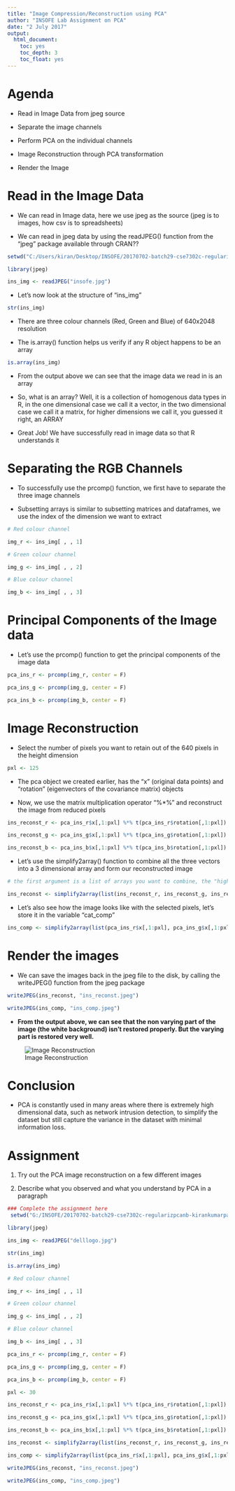 ---
title: "Image Compression/Reconstruction using PCA"
author: "INSOFE Lab Assignment on PCA"
date: "2 July 2017"
output:
  html_document:
    toc: yes
    toc_depth: 3
    toc_float: yes
---

# Agenda

* Read in Image Data from jpeg source

* Separate the image channels

* Perform PCA on the individual channels

* Image Reconstruction through PCA transformation

* Render the Image

# Read in the Image Data

* We can read in Image data, here we use jpeg as the source (jpeg is to images, how csv is to spreadsheets)

* We can read in jpeg data by using the readJPEG() function from the "jpeg" package available through CRAN??

```{r}


setwd("C:/Users/kiran/Desktop/INSOFE/20170702-batch29-cse7302c-regularizpcanb-kirankumarpatro-master/PCA")

library(jpeg)

ins_img <- readJPEG("insofe.jpg")

```

* Let's now look at the structure of "ins_img"


```{r}

str(ins_img)

```

* There are three colour channels (Red, Green and Blue) of 640x2048 resolution

* The is.array() function helps us verify if any R object happens to be an array 

```{r}

is.array(ins_img)

```

* From the output above we can see that the image data we read in is an array

* So, what is an array? Well, it is a collection of homogenous data types in R, in the one dimensional case we call it a vector, in the two dimensional case we call it a matrix, for higher dimensions we call it, you guessed it right, an ARRAY

* Great Job! We have successfully read in image data so that R understands it

# Separating the RGB Channels

* To successfully use the prcomp() function, we first have to separate the three image channels

* Subsetting arrays is similar to subsetting matrices and dataframes, we use the index of the dimension we want to extract

```{r}

# Red colour channel

img_r <- ins_img[ , , 1]

# Green colour channel

img_g <- ins_img[ , , 2]

# Blue colour channel

img_b <- ins_img[ , , 3]

```

# Principal Components of the Image data

* Let's use the prcomp() function to get the principal components of the image data

```{r}

pca_ins_r <- prcomp(img_r, center = F)

pca_ins_g <- prcomp(img_g, center = F)

pca_ins_b <- prcomp(img_b, center = F)


```

# Image Reconstruction

* Select the number of pixels you want to retain out of the 640 pixels in the height dimension

```{r}

pxl <- 125

```

* The pca object we created earlier, has the "x" (original data points) and "rotation" (eigenvectors of the covariance matrix) objects

- Now, we use the matrix multiplication operator "%*%" and reconstruct the image from reduced pixels 

```{r}

ins_reconst_r <- pca_ins_r$x[,1:pxl] %*% t(pca_ins_r$rotation[,1:pxl])

ins_reconst_g <- pca_ins_g$x[,1:pxl] %*% t(pca_ins_g$rotation[,1:pxl])

ins_reconst_b <- pca_ins_b$x[,1:pxl] %*% t(pca_ins_b$rotation[,1:pxl])

```


* Let's use the simplify2array() function to combine all the three vectors into a 3 dimensional array and form our reconstructed image

```{r}

# the first argument is a list of arrays you want to combine, the "higher = T" argument tells the function to combine the arrays in the higher dimension

ins_reconst <- simplify2array(list(ins_reconst_r, ins_reconst_g, ins_reconst_b), higher = T)

```

* Let's also see how the image looks like with the selected pixels, let's store it in the variable "cat_comp"

```{r}

ins_comp <- simplify2array(list(pca_ins_r$x[,1:pxl], pca_ins_g$x[,1:pxl], pca_ins_b$x[,1:pxl]), higher = T)

```

# Render the images

* We can save the images back in the jpeg file to the disk, by calling the writeJPEG() function from the jpeg package

```{r}

writeJPEG(ins_reconst, "ins_reconst.jpeg")

writeJPEG(ins_comp, "ins_comp.jpeg")

```


- __From the output above, we can see that the non varying part of the image (the white background) isn't restored properly. But the varying part is restored very well.__

![Image Reconstruction](pca_img_reconst.jpg)


# Conclusion

* PCA is constantly used in many areas where there is extremely high dimensional data, such as network intrusion detection, to simplify the dataset but still capture the variance in the dataset with minimal information loss.



# Assignment

1) Try out the PCA image reconstruction on a few different images

2) Describe what you observed and what you understand by PCA in a paragraph

```{r}


### Complete the assignment here
 setwd("G:/INSOFE/20170702-batch29-cse7302c-regularizpcanb-kirankumarpatro-master/PCA")

library(jpeg)

ins_img <- readJPEG("delllogo.jpg")

```

```{r}
str(ins_img)
```

```{r}
is.array(ins_img)
```

```{r}
# Red colour channel

img_r <- ins_img[ , , 1]

# Green colour channel

img_g <- ins_img[ , , 2]

# Blue colour channel

img_b <- ins_img[ , , 3]
```


```{r}
pca_ins_r <- prcomp(img_r, center = F)

pca_ins_g <- prcomp(img_g, center = F)

pca_ins_b <- prcomp(img_b, center = F)
```


```{r}
pxl <- 30
```

```{r}
ins_reconst_r <- pca_ins_r$x[,1:pxl] %*% t(pca_ins_r$rotation[,1:pxl])

ins_reconst_g <- pca_ins_g$x[,1:pxl] %*% t(pca_ins_g$rotation[,1:pxl])

ins_reconst_b <- pca_ins_b$x[,1:pxl] %*% t(pca_ins_b$rotation[,1:pxl])
```

```{r}
ins_reconst <- simplify2array(list(ins_reconst_r, ins_reconst_g, ins_reconst_b), higher = T)
```


```{r}
ins_comp <- simplify2array(list(pca_ins_r$x[,1:pxl], pca_ins_g$x[,1:pxl], pca_ins_b$x[,1:pxl]), higher = T)
```

```{r}
writeJPEG(ins_reconst, "ins_reconst.jpeg")

writeJPEG(ins_comp, "ins_comp.jpeg")
```























